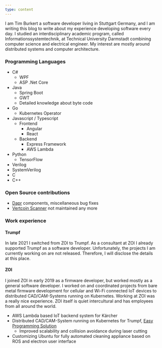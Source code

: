 ```yaml
---
type: content
---
```

I am Tim Burkert a software developer living in Stuttgart Germany, and I am 
writing this blog to write about my experience developing software every day. 
I studied an interdisciplinary academic program, called Informationssystemtechnik, 
at Technical University Darmstadt combining computer science and electrical engineer. 
My interest are mostly around distributed systems and computer architecture.

### Programming Languages

- C#
    - WPF
    - ASP .Net Core
- Java
    - Spring Boot
    - GWT
    - Detailed knowledge about byte code
- Go
    - Kubernetes Operator
- Javascript / Typescript
    - Frontend
        - Angular
        - React
    - Backend
        - Express Framework
        - AWS Lambda
- Python
    - TensorFlow
- Verilog
- SystemVerilog
- C
- C++

### Open Source contributions

- [Dapr](https://dapr.io/) components, miscellaneous bug fixes
- [Vertcoin Scanner](https://github.com/Gehhilfe/vtc-scanner) not maintained any more 

### Work experience

#### Trumpf

In late 2021 I switched from ZOI to Trumpf. As a consultant at ZOI I already supported Trumpf as 
a software developer. Unfortunately, the projects I am currently working on are not released. 
Therefore, I will disclose the details at this place. 

#### ZOI

I joined ZOI in early 2019 as a firmware developer, but worked mostly as a general software developer. I worked on and 
coordinated projects from bare metal firmware development for cellular and Wi-Fi connected IoT devices to distributed 
CAD/CAM-Systems running on Kubernetes. Working at ZOI was a really nice experience. ZOI itself is quiet intercultural and 
has employees from all around the world. 
 - AWS Lambda based IoT backend system for Kärcher
 - Distributed CAD/CAM-System running on Kubernetes for Trumpf, [Easy Programming Solution](https://easyprogramming.cloud/#/)
    - Improved scalability and collision avoidance during laser cutting
 - Customizing Ubuntu for fully automated cleaning appliance based on ROS and electron user interface
